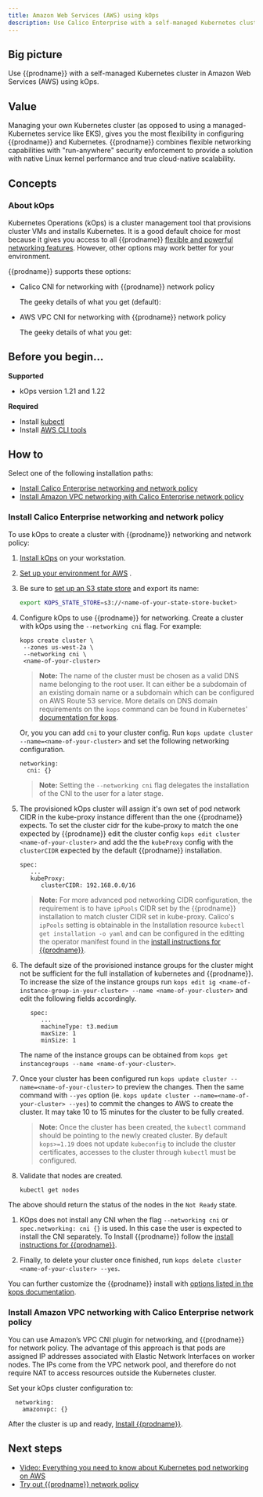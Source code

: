```yaml
---
title: Amazon Web Services (AWS) using kOps
description: Use Calico Enterprise with a self-managed Kubernetes cluster in Amazon Web Services (AWS) using kOps.
---
```


## Big picture

Use {{prodname}} with a self-managed Kubernetes cluster in Amazon Web Services (AWS) using kOps.

## Value

Managing your own Kubernetes cluster (as opposed to using a managed-Kubernetes service like EKS), gives you the most flexibility in configuring {{prodname}} and Kubernetes. {{prodname}} combines flexible networking capabilities with "run-anywhere" security enforcement to provide a solution with native Linux kernel performance and true cloud-native scalability.

## Concepts

### About kOps

Kubernetes Operations (kOps) is a cluster management tool that provisions cluster VMs and installs Kubernetes. It is a good default choice for most because it gives you access to all {{prodname}} [flexible and powerful networking features](../../networking/index.mdx). However, other options may work better for your environment. 

{{prodname}} supports these options:

- Calico CNI for networking with {{prodname}} network policy 

    The geeky details of what you get (default):    
    <GeekDetails prodname='{{prodname}}' details='Policy:Calico,IPAM:Calico,CNI:Calico,Overlay:IPIP,Routing:BGP,Datastore:Kubernetes' />  

- AWS VPC CNI for networking with {{prodname}} network policy 

    The geeky details of what you get:    
    <GeekDetails prodname='{{prodname}}' details='Policy:Calico,IPAM:AWS,CNI:AWS,Overlay:No,Routing:VPC Native,Datastore:Kubernetes' />

## Before you begin...

**Supported**
- kOps version 1.21 and 1.22

**Required**
- Install [kubectl](https://kubernetes.io/docs/tasks/tools/install-kubectl/)
- Install [AWS CLI tools](https://docs.aws.amazon.com/cli/latest/userguide/cli-chap-install.html)

## How to

Select one of the following installation paths:

- [Install Calico Enterprise networking and network policy](#install-calico-enterprise-networking-and-network-policy)
- [Install Amazon VPC networking with Calico Enterprise network policy](#install-amazon-vpc-networking-with-calico-enterprise-network-policy)

### Install Calico Enterprise networking and network policy

To use kOps to create a cluster with {{prodname}} networking and network policy:

1. [Install kOps](https://kops.sigs.k8s.io/install/) on your workstation.
1. [Set up your environment for AWS](https://kops.sigs.k8s.io/getting_started/aws/) .
1. Be sure to [set up an S3 state store](https://kops.sigs.k8s.io/getting_started/aws/#cluster-state-storage) and export its name:

   ```bash
   export KOPS_STATE_STORE=s3://<name-of-your-state-store-bucket>
   ```
1. Configure kOps to use {{prodname}} for networking.
   Create a cluster with kOps using the `--networking cni` flag. For example:

   ```
   kops create cluster \
    --zones us-west-2a \
    --networking cni \
    <name-of-your-cluster>
   ```

      > **Note:** The name of the cluster must be chosen as a valid DNS name belonging to the root user.  It can either be a subdomain of an existing domain name or a subdomain which can be configured on AWS Route 53 service. More details on DNS domain requirements on the `kops` command can be found in Kubernetes' [documentation for kops](https://kubernetes.io/docs/setup/production-environment/tools/kops/#2-5-create-a-route53-domain-for-your-cluster).
      

   Or, you you can add `cni` to your cluster config.  Run `kops update cluster --name=<name-of-your-cluster>` and set the following networking configuration.

   ```
   networking:
     cni: {}
   ```
      > **Note:** Setting the `--networking cni` flag delegates the installation of the CNI to the user for a later stage.

1. The provisioned kOps cluster will assign it's own set of pod network CIDR in the kube-proxy instance different than the one {{prodname}} expects.  To set the cluster cidr for the kube-proxy to match the one expected by {{prodname}} edit the cluster config `kops edit cluster <name-of-your-cluster>` and add the the `kubeProxy` config with the `clusterCIDR` expected by the default {{prodname}} installation.  
   ```
   spec:
      ...
      kubeProxy:
         clusterCIDR: 192.168.0.0/16
   ```
      > **Note:** For more advanced pod networking CIDR configuration, the requirement is to have `ipPools` CIDR set by the {{prodname}} installation to match cluster CIDR set in kube-proxy.  Calico's `ipPools` setting is obtainable in the Installation resource `kubectl get installation -o yaml` and can be configured in the editting the operator manifest found in the [install instructions for {{prodname}}](kubernetes/generic-install.mdx).


1. The default size of the provisioned instance groups for the cluster might not be sufficient for the full installation of kubernetes and {{prodname}}. To increase the size of the instance groups run `kops edit ig <name-of-instance-group-in-your-cluster> --name <name-of-your-cluster>` and edit the following fields accordingly.
   ```
      spec:
         ...
         machineType: t3.medium
         maxSize: 1
         minSize: 1
   ```
   The name of the instance groups can be obtained from `kops get instancegroups --name <name-of-your-cluster>`.

1. Once your cluster has been configured run `kops update cluster --name=<name-of-your-cluster>` to preview the changes.  Then the same command with `--yes` option (ie. `kops update cluster --name=<name-of-your-cluster> --yes`) to commit the changes to AWS to create the cluster. It may take 10 to 15 minutes for the cluster to be fully created.

    > **Note:** Once the cluster has been created, the `kubectl` command should be pointing to the newly created cluster. By default `kops>=1.19` does not update `kubeconfig` to include the cluster certificates, accesses to the cluster through `kubectl` must be configured. 

1. Validate that nodes are created.

   ```bash
   kubectl get nodes
   ```
  The above should return the status of the nodes in the `Not Ready` state.

1. KOps does not install any CNI when the flag ```--networking cni``` or ```spec.networking: cni {}``` is used. In this case the user is expected to install the CNI separately.
   To Install {{prodname}} follow the [install instructions for {{prodname}}](kubernetes/generic-install.mdx).

1. Finally, to delete your cluster once finished, run `kops delete cluster <name-of-your-cluster> --yes`.

You can further customize the {{prodname}} install with [options listed in the kops documentation](https://kops.sigs.k8s.io/networking/#calico-example-for-cni-and-network-policy).

### Install Amazon VPC networking with Calico Enterprise network policy

You can use Amazon’s VPC CNI plugin for networking, and {{prodname}} for network policy. The advantage of this approach is that pods are assigned IP addresses associated with Elastic Network Interfaces on worker nodes. The IPs come from the VPC network pool, and therefore do not require NAT to access resources outside the Kubernetes cluster.

Set your kOps cluster configuration to:

```
  networking:
    amazonvpc: {}
  ```

After the cluster is up and ready, [Install {{prodname}}](kubernetes/generic-install.mdx).

## Next steps

- [Video: Everything you need to know about Kubernetes pod networking on AWS](https://www.projectcalico.org/everything-you-need-to-know-about-kubernetes-pod-networking-on-aws/)
- [Try out {{prodname}} network policy](../../security/beginners/calico-network-policy.mdx)
